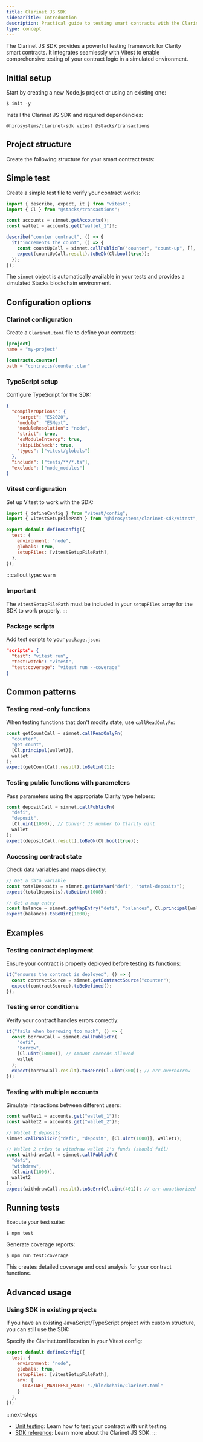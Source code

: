 ```yaml
---
title: Clarinet JS SDK
sidebarTitle: Introduction
description: Practical guide to testing smart contracts with the Clarinet JS SDK
type: concept
---
```




The Clarinet JS SDK provides a powerful testing framework for Clarity smart contracts. It integrates seamlessly with Vitest to enable comprehensive testing of your contract logic in a simulated environment.

## Initial setup

Start by creating a new Node.js project or using an existing one:

```package-install
$ init -y
```

Install the Clarinet JS SDK and required dependencies:

```package-install
@hirosystems/clarinet-sdk vitest @stacks/transactions
```

## Project structure

Create the following structure for your smart contract tests:

<Files className='font-fono pointer-events-none bg-background'>
  <Folder name="my-project" defaultOpen>
    <Folder name="contracts" defaultOpen>
      <File name="counter.clar" />
    </Folder>
    <Folder name="tests" defaultOpen>
      <File name="counter.test.ts" />
    </Folder>
    <File name="Clarinet.toml" />
    <File name="package.json" />
    <File name="tsconfig.json" />
    <File name="vitest.config.js" />
  </Folder>
</Files>

## Simple test

Create a simple test file to verify your contract works:

```ts tests/counter.test.ts
import { describe, expect, it } from "vitest";
import { Cl } from "@stacks/transactions";

const accounts = simnet.getAccounts();
const wallet = accounts.get("wallet_1")!;

describe("counter contract", () => {
  it("increments the count", () => {
    const countUpCall = simnet.callPublicFn("counter", "count-up", [], wallet);
    expect(countUpCall.result).toBeOk(Cl.bool(true));
  });
});
```

The `simnet` object is automatically available in your tests and provides a simulated Stacks blockchain environment.

## Configuration options

### Clarinet configuration

Create a `Clarinet.toml` file to define your contracts:

```toml Clarinet.toml
[project]
name = "my-project"

[contracts.counter]
path = "contracts/counter.clar"
```

### TypeScript setup

Configure TypeScript for the SDK:

```json tsconfig.json
{
  "compilerOptions": {
    "target": "ES2020",
    "module": "ESNext",
    "moduleResolution": "node",
    "strict": true,
    "esModuleInterop": true,
    "skipLibCheck": true,
    "types": ["vitest/globals"]
  },
  "include": ["tests/**/*.ts"],
  "exclude": ["node_modules"]
}
```

### Vitest configuration

Set up Vitest to work with the SDK:

```js vitest.config.js
import { defineConfig } from "vitest/config";
import { vitestSetupFilePath } from "@hirosystems/clarinet-sdk/vitest";

export default defineConfig({
  test: {
    environment: "node",
    globals: true,
    setupFiles: [vitestSetupFilePath],
  },
});
```

:::callout
type: warn
### Important
The `vitestSetupFilePath` must be included in your `setupFiles` array for the SDK to work properly.
:::

### Package scripts

Add test scripts to your `package.json`:

```json package.json
"scripts": {
  "test": "vitest run",
  "test:watch": "vitest",
  "test:coverage": "vitest run --coverage"
}
```

## Common patterns

### Testing read-only functions

When testing functions that don't modify state, use `callReadOnlyFn`:

```ts
const getCountCall = simnet.callReadOnlyFn(
  "counter",
  "get-count",
  [Cl.principal(wallet)],
  wallet
);
expect(getCountCall.result).toBeUint(1);
```

### Testing public functions with parameters

Pass parameters using the appropriate Clarity type helpers:

```ts
const depositCall = simnet.callPublicFn(
  "defi",
  "deposit",
  [Cl.uint(1000)], // Convert JS number to Clarity uint
  wallet
);
expect(depositCall.result).toBeOk(Cl.bool(true));
```

### Accessing contract state

Check data variables and maps directly:

```ts
// Get a data variable
const totalDeposits = simnet.getDataVar("defi", "total-deposits");
expect(totalDeposits).toBeUint(1000);

// Get a map entry
const balance = simnet.getMapEntry("defi", "balances", Cl.principal(wallet));
expect(balance).toBeUint(1000);
```

## Examples

### Testing contract deployment

Ensure your contract is properly deployed before testing its functions:

```ts
it("ensures the contract is deployed", () => {
  const contractSource = simnet.getContractSource("counter");
  expect(contractSource).toBeDefined();
});
```

### Testing error conditions

Verify your contract handles errors correctly:

```ts
it("fails when borrowing too much", () => {
  const borrowCall = simnet.callPublicFn(
    "defi",
    "borrow",
    [Cl.uint(10000)], // Amount exceeds allowed
    wallet
  );
  expect(borrowCall.result).toBeErr(Cl.uint(300)); // err-overborrow
});
```

### Testing with multiple accounts

Simulate interactions between different users:

```ts
const wallet1 = accounts.get("wallet_1")!;
const wallet2 = accounts.get("wallet_2")!;

// Wallet 1 deposits
simnet.callPublicFn("defi", "deposit", [Cl.uint(1000)], wallet1);

// Wallet 2 tries to withdraw wallet 1's funds (should fail)
const withdrawCall = simnet.callPublicFn(
  "defi",
  "withdraw",
  [Cl.uint(1000)],
  wallet2
);
expect(withdrawCall.result).toBeErr(Cl.uint(401)); // err-unauthorized
```

## Running tests

Execute your test suite:

```terminal
$ npm test
```

Generate coverage reports:

```terminal
$ npm run test:coverage
```

This creates detailed coverage and cost analysis for your contract functions.

## Advanced usage

### Using SDK in existing projects

If you have an existing JavaScript/TypeScript project with custom structure, you can still use the SDK:

<Files className='font-fono pointer-events-none bg-background'>
  <Folder name="my-app" defaultOpen>
    <Folder name="blockchain" defaultOpen>
      <Folder name="contracts">
        <File name="token.clar" />
      </Folder>
      <Folder name="tests">
        <File name="token.test.ts" />
      </Folder>
      <File name="Clarinet.toml" />
    </Folder>
    <Folder name="frontend">
      <File name="App.tsx" />
    </Folder>
    <File name="package.json" />
    <File name="vitest.config.js" />
  </Folder>
</Files>

Specify the Clarinet.toml location in your Vitest config:

```js vitest.config.js
export default defineConfig({
  test: {
    environment: "node",
    globals: true,
    setupFiles: [vitestSetupFilePath],
    env: {
      CLARINET_MANIFEST_PATH: "./blockchain/Clarinet.toml"
    }
  },
});
```

:::next-steps
- [Unit testing](/tools/clarinet/unit-testing): Learn how to test your contract with unit testing.
- [SDK reference](/tools/clarinet/sdk-reference): Learn more about the Clarinet JS SDK.
:::
